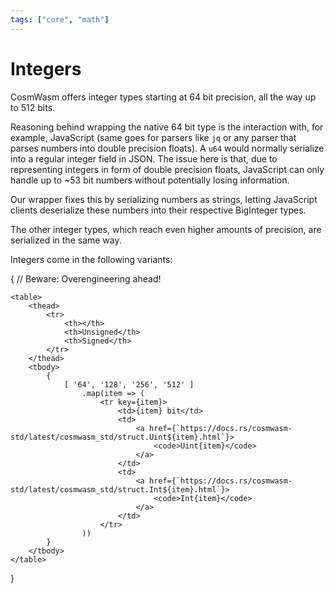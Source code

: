 ```yaml
---
tags: ["core", "math"]
---
```



# Integers

CosmWasm offers integer types starting at 64 bit precision, all the way up to
512 bits.

Reasoning behind wrapping the native 64 bit type is the interaction with, for
example, JavaScript (same goes for parsers like `jq` or any parser that parses
numbers into double precision floats). A `u64` would normally serialize into a
regular integer field in JSON. The issue here is that, due to representing
integers in form of double precision floats, JavaScript can only handle up to
~53 bit numbers without potentially losing information.

Our wrapper fixes this by serializing numbers as strings, letting JavaScript
clients deserialize these numbers into their respective BigInteger types.

The other integer types, which reach even higher amounts of precision, are
serialized in the same way.

Integers come in the following variants:

{ // Beware: Overengineering ahead!

    <table>
        <thead>
            <tr>
                <th></th>
                <th>Unsigned</th>
                <th>Signed</th>
            </tr>
        </thead>
        <tbody>
            {
                [ '64', '128', '256', '512' ]
                    .map(item => (
                        <tr key={item}>
                            <td>{item} bit</td>
                            <td>
                                <a href={`https://docs.rs/cosmwasm-std/latest/cosmwasm_std/struct.Uint${item}.html`}>
                                    <code>Uint{item}</code>
                                </a>
                            </td>
                            <td>
                                <a href={`https://docs.rs/cosmwasm-std/latest/cosmwasm_std/struct.Int${item}.html`}>
                                    <code>Int{item}</code>
                                </a>
                            </td>
                        </tr>
                    ))
            }
        </tbody>
    </table>

}
